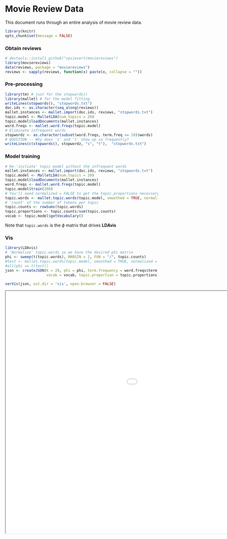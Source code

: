 Movie Review Data
========================================================

This document runs through an entire analysis of movie review data.

```r
library(knitr)
opts_chunk$set(message = FALSE)
```

### Obtain reviews

```r
# devtools::install_github("cpsievert/moviereviews")
library(moviereviews)
data(reviews, package = "moviereviews")
reviews <- sapply(reviews, function(x) paste(x, collapse = ""))
```

### Pre-processing

```r
library(tm) # just for the stopwords()
library(mallet) # for the model fitting
writeLines(stopwords(), "stopwords.txt")
doc.ids <- as.character(seq_along(reviews))
mallet.instances <- mallet.import(doc.ids, reviews, "stopwords.txt")
topic.model <- MalletLDA(num.topics = 20)
topic.model$loadDocuments(mallet.instances)
word.freqs <- mallet.word.freqs(topic.model)
# Eliminate infrequent words
stopwordz <- as.character(subset(word.freqs, term.freq <= 10)$words)
# QUESTION -- Why does 's' and 't' show up so frequently?
writeLines(c(stopwords(), stopwordz, "s", "t"),  "stopwords.txt")
```

### Model training

```r
# Re-'initiate' topic model without the infrequent words
mallet.instances <- mallet.import(doc.ids, reviews, "stopwords.txt")
topic.model <- MalletLDA(num.topics = 20)
topic.model$loadDocuments(mallet.instances)
word.freqs <- mallet.word.freqs(topic.model)
topic.model$train(200) 
# You'll need normalized = FALSE to get the topic.proportions necessary for LDAvis
topic.words <- mallet.topic.words(topic.model, smoothed = TRUE, normalized = FALSE)
# 'count' of the number of tokens per topic
topic.counts <- rowSums(topic.words)
topic.proportions <- topic.counts/sum(topic.counts)
vocab <- topic.model$getVocabulary()
```

Note that `topic.words` is the $\phi$ matrix that drives **LDAvis**

### Vis

```r
library(LDAvis)
# 'Normalize' topic.words so we have the desired phi matrix
phi <- sweep(t(topic.words), MARGIN = 2, FUN = "/", topic.counts)
#test <- mallet.topic.words(topic.model, smoothed = TRUE, normalized = TRUE)
#all(phi == t(test))
json <- createJSON(K = 20, phi = phi, term.frequency = word.freqs$term.freq, 
                   vocab = vocab, topic.proportion = topic.proportions)
```

```r
serVis(json, out.dir = 'vis', open.browser = FALSE)
```

<iframe src = "vis/index.html" width = "1400" height = "800"></iframe> 

